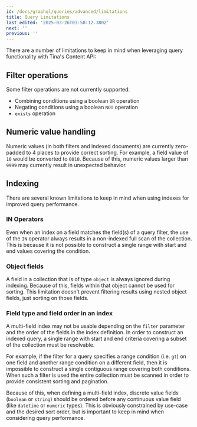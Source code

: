 ```yaml
---
id: /docs/graphql/queries/advanced/limitations
title: Query Limitations
last_edited: '2025-03-26T03:58:12.380Z'
next: ''
previous: ''
---
```


There are a number of limitations to keep in mind when leveraging query functionality with Tina's Content API:

## Filter operations

Some filter operations are not currently supported:

* Combining conditions using a boolean `OR` operation
* Negating conditions using a boolean `NOT` operation
* `exists` operation

## Numeric value handling

Numeric values (in both filters and indexed documents) are currently zero-padded to 4 places to provide correct sorting. For example, a field value of `10` would be converted to `0010`. Because of this, numeric values larger than `9999` may currently result in unexpected behavior.

## Indexing

There are several known limitations to keep in mind when using indexes for improved query performance.

### IN Operators

Even when an index on a field matches the field(s) of a query filter, the use of the `IN` operator always results in a non-indexed full scan of the collection. This is because it is not possible to construct a single range with start and end values covering the condition.

### Object fields

A field in a collection that is of type `object` is always ignored during indexing. Because of this, fields within that object cannot be used for sorting. This limitation doesn't prevent filtering results using nested object fields, just sorting on those fields.

### Field type and field order in an index

A multi-field index may not be usable depending on the `filter` parameter and the order of the fields in the index definition. In order to construct an indexed query, a single range with start and end criteria covering a subset of the collection must be resolvable.

For example, if the filter for a query specifies a range condition (i.e. `gt`) on one field and another range condition on a different field, then it is impossible to construct a single contiguous range covering both conditions. When such a filter is used the entire collection must be scanned in order to provide consistent sorting and pagination.

Because of this, when defining a multi-field index, discrete value fields (`boolean` or `string`) should be ordered before any continuous value field (like `datetime` or `numeric` types). This is obviously constrained by use-case and the desired sort order, but is important to keep in mind when considering query performance.
